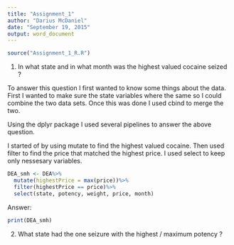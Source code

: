 ```yaml
---
title: "Assignment_1"
author: "Darius McDaniel"
date: "September 19, 2015"
output: word_document
---
```

```r

source("Assignment_1_R.R")
```


1. In what state and in what month was the highest valued cocaine seized ?


To answer this question I first wanted to know some things about the data. First I wanted to make sure the state variables where the same so I could combine the two data sets. Once this was done I used cbind to merge the two. 

Using the dplyr package I used several pipelines to answer the above question. 

I started of by using mutate to find the highest valued cocaine.
Then used filter to find the price that matched the highest price.
I used select to keep only nessesary variables.

```r
DEA_smh <- DEA%>%
  mutate(highestPrice = max(price))%>%
  filter(highestPrice == price)%>%
  select(state, potency, weight, price, month)
```
Answer:
```r
print(DEA_smh)

```


2. What state had the one seizure with the highest / maximum potency ?



 

